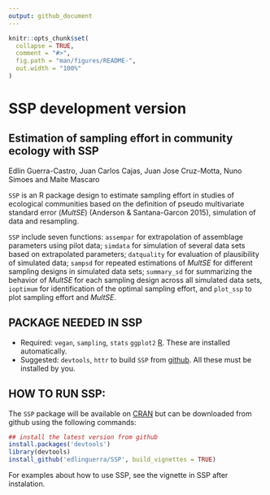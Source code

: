 ```yaml
---
output: github_document
---
```


<!-- README.md is generated from README.Rmd. Please edit that file -->

```r
knitr::opts_chunk$set(
  collapse = TRUE,
  comment = "#>",
  fig.path = "man/figures/README-",
  out.width = "100%"
)
```

# SSP development version

## Estimation of sampling effort in community ecology with SSP
Edlin Guerra-Castro, Juan Carlos Cajas, Juan Jose Cruz-Motta, Nuno Simoes and Maite Mascaro

`SSP` is an R package design to estimate sampling effort in studies of ecological communities based on the definition of pseudo multivariate standard error (*MultSE*) (Anderson & Santana-Garcon 2015), simulation of data and resampling.

`SSP` include seven functions: `assempar` for extrapolation of assemblage parameters using pilot data; `simdata` for simulation of several data sets based on extrapolated parameters; `datquality` for evaluation of plausibility of simulated data; `sampsd` for repeated estimations of *MultSE* for different sampling designs in simulated data sets; `summary_sd` for summarizing the behavior of *MultSE* for each sampling design across all simulated data sets, `ioptimum` for identification of the optimal sampling effort, and  `plot_ssp` to plot sampling effort and *MultSE*.

## PACKAGE NEEDED IN SSP
- Required: `vegan`, `sampling`, `stats` `ggplot2` [R](https://cran.r-project.org/). These are installed automatically.
- Suggested:  `devtools`, `httr` to build `SSP` from [github](https://github.com/edlinguerra/SSP). All these must be installed by you.

## HOW TO RUN SSP:
The `SSP` package will be available on [CRAN](https://cran.r-project.org/) but can be downloaded from github using the following commands:  

```r
## install the latest version from github
install.packages('devtools')
library(devtools)
install_github('edlinguerra/SSP', build_vignettes = TRUE)
```

For examples about how to use SSP, see the vignette in SSP after instalation.
